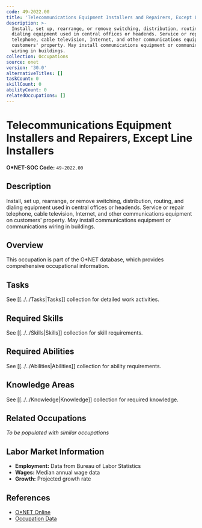 ```yaml
---
code: 49-2022.00
title: 'Telecommunications Equipment Installers and Repairers, Except Line Installers'
description: >-
  Install, set up, rearrange, or remove switching, distribution, routing, and
  dialing equipment used in central offices or headends. Service or repair
  telephone, cable television, Internet, and other communications equipment on
  customers' property. May install communications equipment or communications
  wiring in buildings.
collection: Occupations
source: onet
version: '30.0'
alternativeTitles: []
taskCount: 0
skillCount: 0
abilityCount: 0
relatedOccupations: []
---
```

# Telecommunications Equipment Installers and Repairers, Except Line Installers

**O*NET-SOC Code:** `49-2022.00`

## Description

Install, set up, rearrange, or remove switching, distribution, routing, and dialing equipment used in central offices or headends. Service or repair telephone, cable television, Internet, and other communications equipment on customers' property. May install communications equipment or communications wiring in buildings.

## Overview

This occupation is part of the O*NET database, which provides comprehensive occupational information.

## Tasks

See [[../../Tasks|Tasks]] collection for detailed work activities.

## Required Skills

See [[../../Skills|Skills]] collection for skill requirements.

## Required Abilities

See [[../../Abilities|Abilities]] collection for ability requirements.

## Knowledge Areas

See [[../../Knowledge|Knowledge]] collection for required knowledge.

## Related Occupations

*To be populated with similar occupations*

## Labor Market Information

- **Employment:** Data from Bureau of Labor Statistics
- **Wages:** Median annual wage data
- **Growth:** Projected growth rate

## References

- [O*NET Online](https://www.onetonline.org/link/summary/49-2022.00)
- [Occupation Data](https://www.onetcenter.org/)
